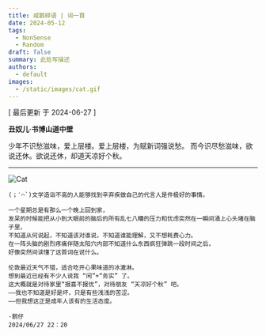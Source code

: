 ```yaml
---
title: 咸鹅碎语 | 词一首
date: 2024-05-12
tags:
  - NonSense
  - Random
draft: false
summary: 此处写描述
authors:
  - default
images:
  - /static/images/cat.gif
---
```


[ 最后更新 于 2024-06-27 ]

**丑奴儿·书博山道中壁**

少年不识愁滋味，爱上层楼。爱上层楼，为赋新词强说愁。
而今识尽愁滋味，欲说还休。欲说还休，却道天凉好个秋。

---

![Cat](/static/images/cat.gif)

```
(；′⌒`)文学造诣不高的人能够找到辛弃疾做自己的代言人是件极好的事情。

一个星期总是有那么一个晚上回到家，
发呆的时候能把从小到大眼前的脑后的所有乱七八糟的压力和忧虑突然在一瞬间涌上心头堵在脑子里，
不知道从何说起，不知道该对谁说，不知道谁能理解，又不想耗费心力。
在一阵头脑的剧烈疼痛伴随太阳穴内部不知道什么东西疯狂弹跳一段时间之后，
好像突然间读懂了这首词在说什么。

伦敦最近天气不错，适合吃开心果味道的冰激淋。
想到最近已经有不少人说我 “闲”+“务实” 了。
这大概就是对待家里“报喜不报忧”，对待朋友 “天凉好个秋” 吧。
——我也不知道是好是坏，只是有些浅浅的苦涩。
——但我想这正是成年人该有的生活态度。

-鹅仔
2024/06/27 22：20
```
